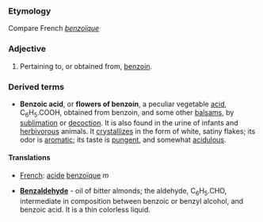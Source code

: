 ===Etymology===
Compare French ''[[benzoïque]]''
===Adjective===
#Pertaining to, or obtained from, [[benzoin]].
===Derived terms===
*'''Benzoic acid''', or '''flowers of benzoin''', a peculiar vegetable [[acid]], C<sub>6</sub>H<sub>5</sub>.COOH, obtained from benzoin, and some other [[balsam]]s, by [[sublimation]] or [[decoction]]. It is also found in the urine of infants and [[herbivorous]] animals. It [[crystallize]]s in the form of white, satiny flakes; its odor is [[aromatic]]; its taste is [[pungent]], and somewhat [[acidulous]].

====Translations====
*[[French]]: [[acide]] [[benzoïque]] ''m''
 
*'''[[Benzaldehyde]]''' - oil of bitter almonds; the aldehyde, C<sub>6</sub>H<sub>5</sub>.CHO, intermediate in composition between benzoic or benzyl alcohol, and benzoic acid. It is a thin colorless liquid.